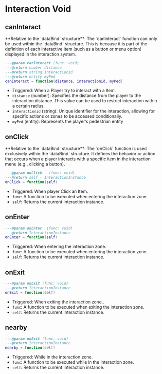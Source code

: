 

# Interaction Void

## canInteract

<Callout type="error" emoji="⚠️">
  **Relative to the `dataBind` structure**: The `canInteract` function can only
  be used within the `dataBind` structure. This is because it is part of the
  definition of each interactive item (such as a button or menu option)
  displayed in the interaction system.
</Callout>

```lua copy
---@param canInteract (func: void)
---@return number distance
---@return string interactionid
---@return entity myPed
canInteract = function(distance, interactionid, myPed)
```

- Triggered: When a Player try to interact with a Item.
- `distance` (number): Specifies the distance from the player to the interaction distance. This value can be used to restrict interaction within a certain radius.
- `interactionid` (string): Unique identifier for the interaction, allowing for specific actions or zones to be accessed conditionally.
- `myPed` (entity): Represents the player’s pedestrian entity

## onClick

<Callout type="error" emoji="⚠️">
  **Relative to the `dataBind` structure**: The `onClick` function is used
  exclusively within the `dataBind` structure. It defines the behavior or action
  that occurs when a player interacts with a specific item in the interaction
  menu (e.g., clicking a button).
</Callout>

```lua copy
---@param onClick - (func: void)
---@return self - InteractionInstance
onClick = function(self)
```

- Triggered: When player Click an Item.
- `func`: A function to be executed when entering the interaction zone.
- `self`: Returns the current interaction instance.

## onEnter

```lua copy
---@param onEnter  (func: void)
---@return InteractionInstance
onEnter = function(self)
```

- Triggered: When entering the interaction zone.
- `func`: A function to be executed when entering the interaction zone.
- `self`: Returns the current interaction instance.

## onExit

```lua copy
---@param onExit (func: void)
---@return InteractionInstance
onExit = function(self)
```

- Triggered: When exiting the interaction zone..
- `func`: A function to be executed when exiting the interaction zone.
- `self`: Returns the current interaction instance.

## nearby

```lua copy
---@param onExit (func: void)
---@return InteractionInstance
nearby = function(self)
```

- Triggered: While in the interaction zone.
- `func`: A function to be executed while in the interaction zone.
- `self`: Returns the current interaction instance.

